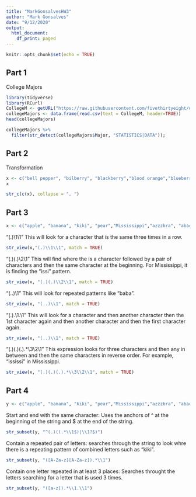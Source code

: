 ```yaml
---
title: "MarkGonsalvesHW3"
author: "Mark Gonsalves"
date: "9/12/2020"
output:
  html_document:
    df_print: paged
---
```


```r
knitr::opts_chunk$set(echo = TRUE)
```

## Part 1
College Majors

```r
library(tidyverse)
library(RCurl)
CollegeM <- getURL("https://raw.githubusercontent.com/fivethirtyeight/data/master/college-majors/majors-list.csv") 
collegeMajors <- data.frame(read.csv(text = CollegeM, header=TRUE))
head(collegeMajors)

collegeMajors %>%
  filter(str_detect(collegeMajors$Major, "STATISTICS|DATA"));
```

## Part 2

Transformation
```r
x <- c("bell pepper", "bilberry", "blackberry","blood orange","blueberry","cantaloupe","chili pepper", "cloudberry", "elderberry", "lime", "lychee", "mulberry", "olive", "salal berry")
x

str_c(c(x), collapse = ", ")

```
## Part 3

```r
x <- c("apple", "banana", "kiki", "pear","Mississippi","azzzbra", "abaca", "baba", "abba", "ababa", "abbcccddddcccbba")
```

"(.)\1\1"
This will look for a character that is the same three times in a row.  

```r
str_view(x,"(.)\\1\\1", match = TRUE)
```


"(.)(.)\\2\\1"
This will find where the is a character followed by a pair of characters and then the same character at the beginning.  For Mississippi, it is finding the "issi" pattern.

```r
str_view(x, "(.)(.)\\2\\1", match = TRUE)
```
"(..)\1"
This will look for repeated patterns like "baba".

```r
str_view(x, "(..)\\1", match = TRUE)
```
"(.).\\1.\\1"
This will look for a character and then another character then the 1st character again and then another character and then the first character again.
```r
str_view(x, "(..)\\1", match = TRUE)
```
"(.)(.)(.).*\\3\\2\\1"
This expression looks for three characters and then any in between and then the same characters in reverse order. For example, "ississi" in Mississippi.
```r
str_view(x, "(.)(.)(.).*\\3\\2\\1", match = TRUE)
```

## Part 4

```r
y <- c("apple", "banana", "kiki", "pear","Mississippi","azzzbra", "abaca", "baba", "abba", "ababa", "abbcccddddcccbba", "church", "eleven")
```


Start and end with the same character: Uses the anchors of ^ at the beginning of the string and $ at the end of the string.
```r
str_subset(y, "^(.)((.*\\1$)|\\1?$)")

```

Contain a repeated pair of letters: searches through the string to look whre there is a repeating pattern of combined letters such as "kiki".
```r
str_subset(y, "([A-Za-z][A-Za-z]).*\\1")

```

Contain one letter repeated in at least 3 places:  Searches throught the letters searching for a letter that is used 3 times.
```r
str_subset(y, "([a-z]).*\\1.\\1")

```
